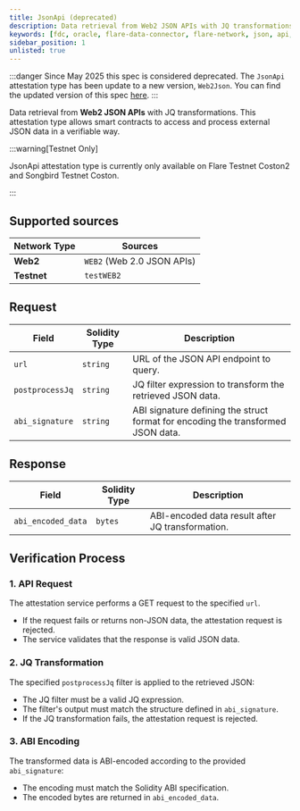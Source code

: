 ```yaml
---
title: JsonApi (deprecated)
description: Data retrieval from Web2 JSON APIs with JQ transformations.
keywords: [fdc, oracle, flare-data-connector, flare-network, json, api, web2]
sidebar_position: 1
unlisted: true
---
```


:::danger
Since May 2025 this spec is considered deprecated.
The `JsonApi` attestation type has been update to a new version, `Web2Json`.
You can find the updated version of this spec [here](/attestation-types/web-2-json).
:::

Data retrieval from **Web2 JSON APIs** with JQ transformations. This attestation type allows smart contracts to access and process external JSON data in a verifiable way.

:::warning[Testnet Only]

JsonApi attestation type is currently only available on Flare Testnet Coston2 and Songbird Testnet Coston.

:::

## Supported sources

| Network Type | Sources                    |
| ------------ | -------------------------- |
| **Web2**     | `WEB2` (Web 2.0 JSON APIs) |
| **Testnet**  | `testWEB2`                 |

## Request

| Field           | Solidity Type | Description                                                                      |
| --------------- | ------------- | -------------------------------------------------------------------------------- |
| `url`           | `string`      | URL of the JSON API endpoint to query.                                           |
| `postprocessJq` | `string`      | JQ filter expression to transform the retrieved JSON data.                       |
| `abi_signature` | `string`      | ABI signature defining the struct format for encoding the transformed JSON data. |

## Response

| Field              | Solidity Type | Description                                      |
| ------------------ | ------------- | ------------------------------------------------ |
| `abi_encoded_data` | `bytes`       | ABI-encoded data result after JQ transformation. |

## Verification Process

### 1. API Request

The attestation service performs a GET request to the specified `url`.

- If the request fails or returns non-JSON data, the attestation request is rejected.
- The service validates that the response is valid JSON data.

### 2. JQ Transformation

The specified `postprocessJq` filter is applied to the retrieved JSON:

- The JQ filter must be a valid JQ expression.
- The filter's output must match the structure defined in `abi_signature`.
- If the JQ transformation fails, the attestation request is rejected.

### 3. ABI Encoding

The transformed data is ABI-encoded according to the provided `abi_signature`:

- The encoding must match the Solidity ABI specification.
- The encoded bytes are returned in `abi_encoded_data`.
